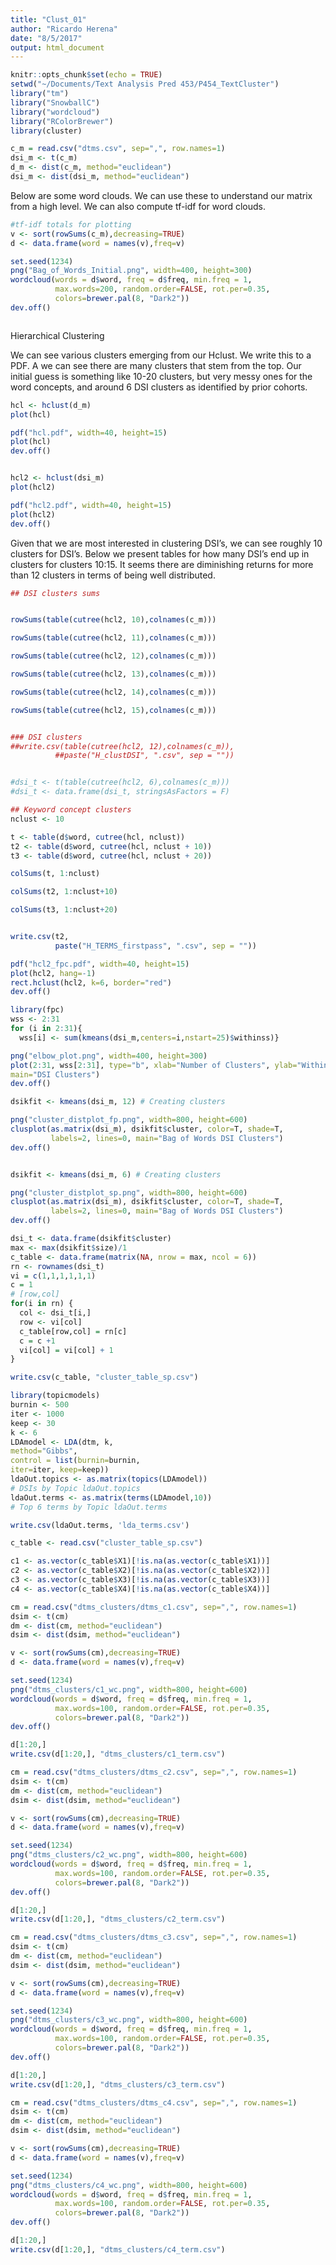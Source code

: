 ```yaml
---
title: "Clust_01"
author: "Ricardo Herena"
date: "8/5/2017"
output: html_document
---
```


```r
knitr::opts_chunk$set(echo = TRUE)
setwd("~/Documents/Text Analysis Pred 453/P454_TextCluster")
library("tm")
library("SnowballC")
library("wordcloud")
library("RColorBrewer")
library(cluster)
```


```r

c_m = read.csv("dtms.csv", sep=",", row.names=1)
dsi_m <- t(c_m)
d_m <- dist(c_m, method="euclidean")
dsi_m <- dist(dsi_m, method="euclidean")

```

Below are some word clouds. We can use these to understand our matrix from a high level. We can also compute tf-idf for word clouds. 

```r


#tf-idf totals for plotting
v <- sort(rowSums(c_m),decreasing=TRUE)
d <- data.frame(word = names(v),freq=v)

set.seed(1234)
png("Bag_of_Words_Initial.png", width=400, height=300)
wordcloud(words = d$word, freq = d$freq, min.freq = 1,
          max.words=200, random.order=FALSE, rot.per=0.35, 
          colors=brewer.pal(8, "Dark2"))
dev.off()



```

Hierarchical Clustering

We can see various clusters emerging from our Hclust. We write this to a PDF. A we can see there are many clusters that stem from the top. Our initial guess is something like 10-20 clusters, but very messy ones for the word concepts, and around 6 DSI clusters as identified by prior cohorts.

```r

hcl <- hclust(d_m)
plot(hcl)

pdf("hcl.pdf", width=40, height=15)
plot(hcl)
dev.off()


hcl2 <- hclust(dsi_m)
plot(hcl2)

pdf("hcl2.pdf", width=40, height=15)
plot(hcl2)
dev.off()

```

Given that we are most interested in clustering DSI's, we can see roughly 10 clusters for DSI's. Below we present tables for how many DSI's end up in clusters for clusters 10:15. It seems there are diminishing returns for more than 12 clusters in terms of being well distributed. 


```r

## DSI clusters sums


rowSums(table(cutree(hcl2, 10),colnames(c_m)))

rowSums(table(cutree(hcl2, 11),colnames(c_m)))

rowSums(table(cutree(hcl2, 12),colnames(c_m)))

rowSums(table(cutree(hcl2, 13),colnames(c_m)))

rowSums(table(cutree(hcl2, 14),colnames(c_m)))

rowSums(table(cutree(hcl2, 15),colnames(c_m)))


### DSI clusters
##write.csv(table(cutree(hcl2, 12),colnames(c_m)),
          ##paste("H_clustDSI", ".csv", sep = ""))


#dsi_t <- t(table(cutree(hcl2, 6),colnames(c_m)))
#dsi_t <- data.frame(dsi_t, stringsAsFactors = F)

```


```r

## Keyword concept clusters 
nclust <- 10

t <- table(d$word, cutree(hcl, nclust))
t2 <- table(d$word, cutree(hcl, nclust + 10))
t3 <- table(d$word, cutree(hcl, nclust + 20))

colSums(t, 1:nclust)

colSums(t2, 1:nclust+10)

colSums(t3, 1:nclust+20)


write.csv(t2,
          paste("H_TERMS_firstpass", ".csv", sep = ""))
```



```r

pdf("hcl2_fpc.pdf", width=40, height=15)
plot(hcl2, hang=-1) 
rect.hclust(hcl2, k=6, border="red")
dev.off()


```



```r

library(fpc)
wss <- 2:31
for (i in 2:31){
  wss[i] <- sum(kmeans(dsi_m,centers=i,nstart=25)$withinss)}

png("elbow_plot.png", width=400, height=300)
plot(2:31, wss[2:31], type="b", xlab="Number of Clusters", ylab="Within groups sum of squares",
main="DSI Clusters")
dev.off()

dsikfit <- kmeans(dsi_m, 12) # Creating clusters

png("cluster_distplot_fp.png", width=800, height=600)
clusplot(as.matrix(dsi_m), dsikfit$cluster, color=T, shade=T,
         labels=2, lines=0, main="Bag of Words DSI Clusters")
dev.off()


dsikfit <- kmeans(dsi_m, 6) # Creating clusters

png("cluster_distplot_sp.png", width=800, height=600)
clusplot(as.matrix(dsi_m), dsikfit$cluster, color=T, shade=T,
         labels=2, lines=0, main="Bag of Words DSI Clusters")
dev.off()


```

```r

dsi_t <- data.frame(dsikfit$cluster)
max <- max(dsikfit$size)/1
c_table <- data.frame(matrix(NA, nrow = max, ncol = 6))
rn <- rownames(dsi_t)
vi = c(1,1,1,1,1,1)
c = 1
# [row,col]
for(i in rn) {
  col <- dsi_t[i,]
  row <- vi[col]
  c_table[row,col] = rn[c]
  c = c +1
  vi[col] = vi[col] + 1
}

write.csv(c_table, "cluster_table_sp.csv")

```

```r


library(topicmodels)
burnin <- 500
iter <- 1000 
keep <- 30
k <- 6
LDAmodel <- LDA(dtm, k,
method="Gibbs",
control = list(burnin=burnin,
iter=iter, keep=keep))
ldaOut.topics <- as.matrix(topics(LDAmodel)) 
# DSIs by Topic ldaOut.topics
ldaOut.terms <- as.matrix(terms(LDAmodel,10)) 
# Top 6 terms by Topic ldaOut.terms

write.csv(ldaOut.terms, 'lda_terms.csv')
```

```r
c_table <- read.csv("cluster_table_sp.csv")

c1 <- as.vector(c_table$X1)[!is.na(as.vector(c_table$X1))]
c2 <- as.vector(c_table$X2)[!is.na(as.vector(c_table$X2))]
c3 <- as.vector(c_table$X3)[!is.na(as.vector(c_table$X3))]
c4 <- as.vector(c_table$X4)[!is.na(as.vector(c_table$X4))]


```


```r

cm = read.csv("dtms_clusters/dtms_c1.csv", sep=",", row.names=1)
dsim <- t(cm)
dm <- dist(cm, method="euclidean")
dsim <- dist(dsim, method="euclidean")

v <- sort(rowSums(cm),decreasing=TRUE)
d <- data.frame(word = names(v),freq=v)

set.seed(1234)
png("dtms_clusters/c1_wc.png", width=800, height=600)
wordcloud(words = d$word, freq = d$freq, min.freq = 1,
          max.words=100, random.order=FALSE, rot.per=0.35, 
          colors=brewer.pal(8, "Dark2"))
dev.off()

d[1:20,]
write.csv(d[1:20,], "dtms_clusters/c1_term.csv")

```

```r
cm = read.csv("dtms_clusters/dtms_c2.csv", sep=",", row.names=1)
dsim <- t(cm)
dm <- dist(cm, method="euclidean")
dsim <- dist(dsim, method="euclidean")

v <- sort(rowSums(cm),decreasing=TRUE)
d <- data.frame(word = names(v),freq=v)

set.seed(1234)
png("dtms_clusters/c2_wc.png", width=800, height=600)
wordcloud(words = d$word, freq = d$freq, min.freq = 1,
          max.words=100, random.order=FALSE, rot.per=0.35, 
          colors=brewer.pal(8, "Dark2"))
dev.off()

d[1:20,]
write.csv(d[1:20,], "dtms_clusters/c2_term.csv")

```


```r
cm = read.csv("dtms_clusters/dtms_c3.csv", sep=",", row.names=1)
dsim <- t(cm)
dm <- dist(cm, method="euclidean")
dsim <- dist(dsim, method="euclidean")

v <- sort(rowSums(cm),decreasing=TRUE)
d <- data.frame(word = names(v),freq=v)

set.seed(1234)
png("dtms_clusters/c3_wc.png", width=800, height=600)
wordcloud(words = d$word, freq = d$freq, min.freq = 1,
          max.words=100, random.order=FALSE, rot.per=0.35, 
          colors=brewer.pal(8, "Dark2"))
dev.off()

d[1:20,]
write.csv(d[1:20,], "dtms_clusters/c3_term.csv")

```

```r
cm = read.csv("dtms_clusters/dtms_c4.csv", sep=",", row.names=1)
dsim <- t(cm)
dm <- dist(cm, method="euclidean")
dsim <- dist(dsim, method="euclidean")

v <- sort(rowSums(cm),decreasing=TRUE)
d <- data.frame(word = names(v),freq=v)

set.seed(1234)
png("dtms_clusters/c4_wc.png", width=800, height=600)
wordcloud(words = d$word, freq = d$freq, min.freq = 1,
          max.words=100, random.order=FALSE, rot.per=0.35, 
          colors=brewer.pal(8, "Dark2"))
dev.off()

d[1:20,]
write.csv(d[1:20,], "dtms_clusters/c4_term.csv")

```



